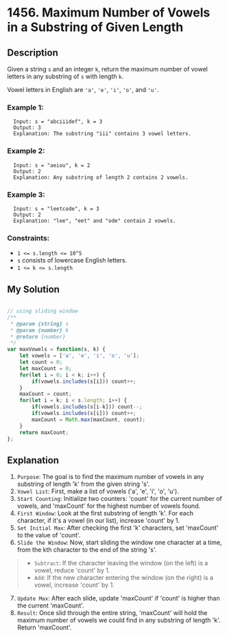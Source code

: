 # 1456. Maximum Number of Vowels in a Substring of Given Length

## Description
Given a string `s` and an integer `k`, return the maximum number of vowel letters in any substring of `s` with length `k`.

Vowel letters in English are `'a'`, `'e'`, `'i'`, `'o'`, and `'u'`.

### Example 1:
```
  Input: s = "abciiidef", k = 3
  Output: 3
  Explanation: The substring "iii" contains 3 vowel letters.
```

### Example 2:
```
  Input: s = "aeiou", k = 2
  Output: 2
  Explanation: Any substring of length 2 contains 2 vowels.
```

### Example 3:
```
  Input: s = "leetcode", k = 3
  Output: 2
  Explanation: "lee", "eet" and "ode" contain 2 vowels.
```

### Constraints:
- `1 <= s.length <= 10^5`
- `s` consists of lowercase English letters.
- `1 <= k <= s.length`

## My Solution
```js

// using sliding window
/**
 * @param {string} s
 * @param {number} k
 * @return {number}
 */
var maxVowels = function(s, k) {
    let vowels = ['a', 'e', 'i', 'o', 'u'];
    let count = 0;
    let maxCount = 0;
    for(let i = 0; i < k; i++) {
        if(vowels.includes(s[i])) count++;
    }
    maxCount = count;
    for(let i = k; i < s.length; i++) {
        if(vowels.includes(s[i-k])) count--;
        if(vowels.includes(s[i])) count++;
        maxCount = Math.max(maxCount, count);
    }
    return maxCount;
};

```

## Explanation
1. `Purpose`: The goal is to find the maximum number of vowels in any substring of length 'k' from the given string 's'.
2. `Vowel List`: First, make a list of vowels ('a', 'e', 'i', 'o', 'u').
3. `Start Counting`: Initialize two counters: 'count' for the current number of vowels, and 'maxCount' for the highest number of vowels found.
4. `First Window`: Look at the first substring of length 'k'. For each character, if it's a vowel (in our list), increase 'count' by 1.
5. `Set Initial Max`: After checking the first 'k' characters, set 'maxCount' to the value of 'count'.
6. `Slide the Window`: Now, start sliding the window one character at a time, from the kth character to the end of the string 's'.
> * `Subtract`: If the character leaving the window (on the left) is a vowel, reduce 'count' by 1.
> * `Add`: If the new character entering the window (on the right) is a vowel, increase 'count' by 1.
7. `Update Max`: After each slide, update 'maxCount' if 'count' is higher than the current 'maxCount'.
8. `Result`: Once slid through the entire string, 'maxCount' will hold the maximum number of vowels we could find in any substring of length 'k'. Return 'maxCount'.